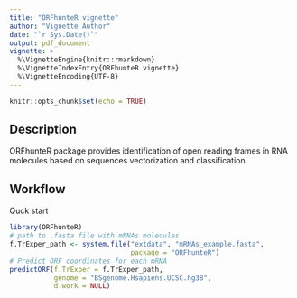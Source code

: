 ```yaml
---
title: "ORFhunteR vignette"
author: "Vignette Author"
date: "`r Sys.Date()`"
output: pdf_document
vignette: >
  %\VignetteEngine{knitr::rmarkdown}
  %\VignetteIndexEntry{ORFhunteR vignette}
  %\VignetteEncoding{UTF-8}
---
```


```r
knitr::opts_chunk$set(echo = TRUE)
```

## Description

ORFhunteR package provides identification of open reading frames in RNA molecules based on sequences vectorization and classification.

## Workflow

Quck start
```r
library(ORFhunteR)
# path to .fasta file with mRNAs molecules
f.TrExper_path <- system.file("extdata", "mRNAs_example.fasta", 
                              package = "ORFhunteR")
# Predict ORF coordinates for each mRNA
predictORF(f.TrExper = f.TrExper_path, 
           genome = "BSgenome.Hsapiens.UCSC.hg38", 
           d.work = NULL)

```


